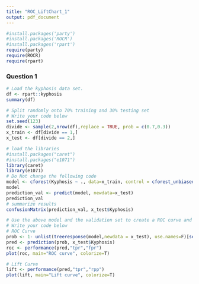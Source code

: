 ```yaml
---
title: "ROC_LiftChart_1"
output: pdf_document
---
```


```r
#install.packages('party')
#install.packages('ROCR')
#install.packages('rpart')
require(party)
require(ROCR)
require(rpart)
```

### Question 1
```r
# Load the kyphosis data set.
df <- rpart::kyphosis
summary(df)
```

```r
# Split randomly onto 70% training and 30% testing set
# Write your code below
set.seed(123)
divide <- sample(2,nrow(df),replace = TRUE, prob = c(0.7,0.3))
x_train <- df[divide == 1,]
x_test <- df[divide == 2,]
```

```r
# load the libraries
#install.packages("caret")
#install.packages("e1071")
library(caret)
library(e1071)
# Do Not change the following code
model <- cforest(Kyphosis ~ ., data=x_train, control = cforest_unbiased(mtry = 3))
model
prediction_val <- predict(model, newdata=x_test)
prediction_val
# summarize results
confusionMatrix(prediction_val, x_test$Kyphosis)
```


```r
# Use the above model and the validation set to create a ROC curve and Lift Chrat(Gaine chart)
# Write your code below
# ROC Curve
prob <- 1- unlist(treeresponse(model,newdata = x_test), use.names=F)[seq(1,nrow(x_test)*2,2)]
pred <- prediction(prob, x_test$Kyphosis)
roc <- performance(pred,"tpr","fpr")
plot(roc, main="ROC curve", colorize=T)
```

```r
# Lift Curve
lift <- performance(pred,"tpr","rpp")
plot(lift, main="Lift curve", colorize=T)
```



